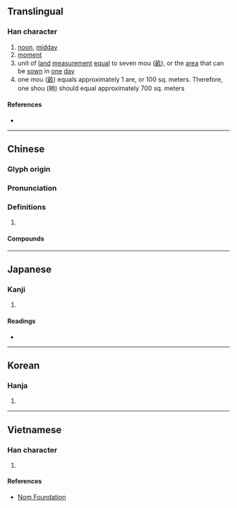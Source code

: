 {{character info/new}}
==Translingual==

===Han character===
{{Han char|rn=72|rad=日|as=06|sn=10|four=67020|canj=AHBR|ids=⿰日向}}

# [[noon]], [[midday]]
# [[moment]]
# unit of [[land]] [[measurement]] [[equal]] to seven mou ([[畝]]), or the [[area]] that can be [[sown]] in [[one]] [[day]]
# one mou ([[畝]]) equals approximately 1 are, or 100 sq. meters. Therefore, one shou (晌) should equal approximately 700 sq. meters

====References====
* {{Han ref|kx=0495.050|dkj=13903|dj=0860.110|hdz=21508.090|uh=664C|ud=26188|bh=AECE|bd=44750}}

----

==Chinese==
{{zh-forms}}

===Glyph origin===
{{Han etym}}

===Pronunciation===
{{zh-pron
|m=shǎng
|c=hoeng2
|mn=qz,xm:sióng/zz:siáng
|mn_note=sióng/siáng - vernacular (俗)
|mc=
|oc=y
|cat=
}}

===Definitions===
{{zh-hanzi}}

# {{rfdef|zh}}

====Compounds====
{{zh-der|前晌|後晌|後半晌|下半晌|上半晌|一晌|半晌|前半晌|傍晌|早晌|晌飯|晌覺|睡晌覺|片晌|晌午|晌午歪|歇晌|頭晌|過晌}}

----

==Japanese==

===Kanji===
{{ja-kanji|grade=|rs=日06}}

# {{defn|lang=ja|sort=日06}}

====Readings====
* {{ja-readings|on=[[しょう]] (shō)|kun=[[まひる]] (mahiru)}}

----

==Korean==

===Hanja===
{{ko-hanja|hangeul=상|eumhun=|rv=sang|mr=sang|y=sang}}

# {{defn|lang=ko|sort=日06}}

----

==Vietnamese==

===Han character===
{{vi-readings|rs=日06|hanviet=thưởng}}

# {{defn|lang=vi|sort=日06}}

====References====
* [http://nomfoundation.org/common/nom_details.php?codepoint=664c Nom Foundation]